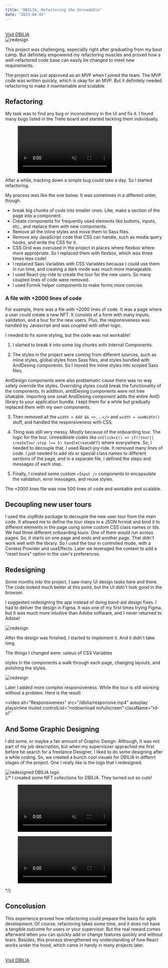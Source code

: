 ```yaml
---
title: "DBILIA, Refactoring the Unreadable"
date: "2023-04-03"
---
```


<br/>
<a className="b-1 w-fit af-i-ph-arrow-right  fw-500  rd-xl b-orangeA-6  dark:b-orangeA-7 c-prm11 bg-gradient-to-r from-prm1 to-sand1  active:(b-orangeA-8 from-prm5 to-sand2) hover:b-orangeA-7 hover:from-prm2 hover:to-prm1 )  focus-visible:b-orangeA-8 focus-visible:from-prm4 focus-visible:to-prm2  bg-origin-border  c-prm11  fw-500 py-4 b-1.5  px-8 rd-xl flex gap-2 ac  !my-20 " href="https://momenta.app" target="_blank">Visit DBILIA</a>
<br/>

<img alt="redesign" src="/dbilia/redesign1.png" className="rd-xl" />

This project was challenging, especially right after graduating from my boot camp. But definitely empowered my refactoring
muscles and proved how a well-refactored code base can easily be changed to meet new requirements.

The project was just approved as an MVP when I joined the team. The MVP code was written quickly, which is okay for an MVP. But it definitely needed refactoring to make it maintainable and scalable.

## Refactoring

My task was to find any bug or inconsistency in the UI and fix it. I found many bugs listed in the Trello board and started tackling them individually.

<figure>
  <video src="/dbilia/trello-bugs.mp4" autoplay="" playsinline="" muted="" className="rd-xl" />
  <figcaption classNames="text-sm text-center c-gray11">The bugs I listed in a Trello board</figcaption>
</figure>

After a while, tracking down a simple bug could take a day. So I started refactoring.

My process was like the one below. It was sometimes in a different order, though.

- break big chunks of code into smaller ones. Like, make a section of the page into a component.
- Create components for frequently used elements like buttons, inputs, etc., and replace them with new components.
- Remove all the inline styles and move them to Sass files.
- Remove any JavaScript code that CSS can handle, such as media query hooks, and write the CSS for it.
- CSS Grid was overused in the project in places where flexbox where more appropriate. So I replaced them with flexbox, which was three times less code!
- I replaced Sass Variables with CSS Variables because I could use them in run time, and creating a dark mode was much more manageable.
- I used React-joy-ride to create the tour for the new users. So many coupled lines of code were removed.
- I used Formik helper components to make forms more concise.

### A file with +2000 lines of code

For example, there was a file with +2000 lines of code. It was a page where a user could create a new NFT. It consists of a form with many inputs, validation, and a tour for the new users. Plus, the responsiveness was handled by Javascript and was coupled with other logic.

I needed to fix some styling, but the code was not workable!

1. I started to break it into some big chunks with Internal Components.

2. The styles in the project were coming from different sources, such as inline styles, global styles from Sass files, and styles bundled with AndDesing components. So I moved the inline styles into scoped Sass files.

AntDesign components were also problematic cause there was no way safely override the styles. Overriding styles could break the functionality of the components. In addition, antdDesing components were not tree shakable. Importing one small AndDesing component adds the entire AntD library to your application bundle.
I kept them for a while but gradually replaced them with my own components.

3. Then removed all the `width > 640 && <>...</>` and `width = useWidth()` stuff, and handled the responsiveness with CSS.

4. Thing was still very messy. Mostly because of the onboarding tour. The logic for the tour. Unreadblele codes like `onClick={() => if(!tour|| createTour.step !== 5) handleCreateNFT}` where everywhere. So, I needed to decouple that. I used React-joy-ride. It removed many lines of code. I just needed to add ids or special class names to different sections of the page, and in a separate file, I defined the steps and messages of each step.

5. Finally, I created some custom `<Input />` components to encapsulate the validation, error messages, and reuse styles.

The +2000 lines file was now 500 lines of code and workable and scalable.

## Decoupling new user tours

I used the JoyRide package to decouple the new user tour from the main code. It allowed me to define the tour steps in a JSON format and bind it to different elements in the page using some custom CSS class names or Ids.
We had three different onboarding tours. One of them would run across pages. So, it starts on one page and ends and another page. That didn't work well with the library. So I used the tour in controlled mode, with a Context Provider and useEffects. Later we leveraged the context to add a "reset tours" option in the user's preferences.

## Redesigning

Some months into the project, I saw many UI design tasks here and there. The code looked much better at this point, but the UI didn't look good in the browser.

I suggested redesigning the app instead of doing band-aid design fixes. I had to deliver the design in Figma. It was one of my first times trying Figma, but it was much more intuitive than Adobe software, and I never returned to Adobe!

<img alt="redesign" src="/dbilia/redesign.png" className="rd-xl" />

After the design was finished, I started to implement it. And it didn't take long.

The things I changed were:
valeus of CSS Variables

styles in the components
a walk through each page, changing layouts, and polishing the styles.

<img alt="redesign" src="/dbilia/redesign2.png" className="rd-xl" />

Later I added more complex responsiveness. While the tour is still working without a problem. Here is the result:

<video
  alt="Responsiveness"
  src="/dbilia/responsive.mp4"
  autoplay
  playsinline
  muted
  controlList="nodownload nofullscreen"
  className="rd-xl"
></video>

## And Some Graphic Designing

I did some, or maybe a fair amount of Graphic Design. Although, It was not part of my job description, but when my supervisoer apprached me first before he search for a freelance Designer, I liked to do some designing after a while coding. So, we created a bunch cool visuals for DBILIA in diffenrt stages of the project. One I really like is the logo that I redesigned.

<div className="p-4 py-32 rd-xl  flex ac jc " style={{minHeihgt: "15rem", background: "linear-gradient(90deg , #333 , #111)"}}>
  <img src="/dbilia/logo.png" alt="redesigned DBILIA logo" className="" style={{maxWidth: "15rem"}} />
</div>
{/* 
I created some NFT collections for DBILIA. They turned out so cute!

<div className='grid gap-4 ' style={{gridTemplateColumns: "repeat( auto-fit, minmax(min(100%, 12rem), 1fr) )"}}>
<figure>
  <video src="/dbilia/cutlery-club.mp4" autoplay="" playsinline="" muted="" className="rd-xl aspect-ratio-1/1" style={{aspectRatio: "1/1"}}/>
  <figcaption classNames="text-sm c-gray9 text-center c-gray11 block mt-2">Cutlery Club</figcaption>
</figure>
<figure>
  <video src="/dbilia/square-heads.mp4"  autoplay=""  playsinline="" muted="" className="rd-xl aspect-ratio-1/1"  style={{aspectRatio: "1/1"}} />
  <figcaption classNames="text-sm c-gray9 text-center c-gray11 block mt-2"> Square Heads</figcaption>
</figure>
</div> */}

## Concolusion

This experience proved how refactoring could prepare the basis for agile development. Of course, refactoring takes some time, and it does not have a tangible outcome for users or your supervisor. But the real reward comes afterward when you can quickly add or change features quickly and without tears.
Besides, this process strengthened my understanding of how React works under the hood, which came in handy in many projects later.

<br/>
<a className="b-1 w-fit af-i-ph-arrow-right  fw-500  rd-xl b-orangeA-6  dark:b-orangeA-7 c-prm11 bg-gradient-to-r from-prm1 to-sand1  active:(b-orangeA-8 from-prm5 to-sand2) hover:b-orangeA-7 hover:from-prm2 hover:to-prm1 )  focus-visible:b-orangeA-8 focus-visible:from-prm4 focus-visible:to-prm2  bg-origin-border  c-prm11  fw-500 py-4 b-1.5  px-8 rd-xl flex gap-2 ac  !my-20 " href="https://momenta.app" target="_blank">Visit DBILIA</a>
<br/>